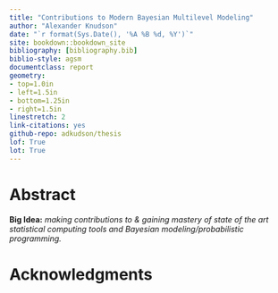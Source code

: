 ```yaml
--- 
title: "Contributions to Modern Bayesian Multilevel Modeling"
author: "Alexander Knudson"
date: "`r format(Sys.Date(), '%A %B %d, %Y')`"
site: bookdown::bookdown_site
bibliography: [bibliography.bib]
biblio-style: agsm
documentclass: report
geometry:
- top=1.0in
- left=1.5in
- bottom=1.25in
- right=1.5in
linestretch: 2
link-citations: yes
github-repo: adkudson/thesis
lof: True
lot: True
---
```


# Abstract {-}

**Big Idea:** _making contributions to & gaining mastery of state of the art statistical computing tools and Bayesian modeling/probabilistic programming._

# Acknowledgments {-}

